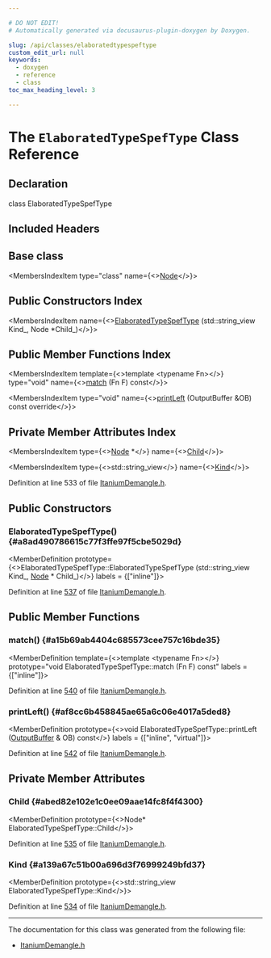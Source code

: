 ```yaml
---

# DO NOT EDIT!
# Automatically generated via docusaurus-plugin-doxygen by Doxygen.

slug: /api/classes/elaboratedtypespeftype
custom_edit_url: null
keywords:
  - doxygen
  - reference
  - class
toc_max_heading_level: 3

---
```





# The `ElaboratedTypeSpefType` Class Reference

<DoxygenPage pluginConfig={pluginConfig}>



## Declaration

<CodeBlock>class ElaboratedTypeSpefType</CodeBlock>

## Included Headers

<IncludesList>
<IncludesListItem
  filePath="llvm/Demangle/ItaniumDemangle.h"
  permalink="/docs/api/files/include/include/llvm/include/llvm/demangle/itaniumdemangle-h"
  isLocal="true" />
</IncludesList>

## Base class

<MembersIndex>

<MembersIndexItem
  type="class"
  name={<><a href="/docs/api/classes/node">Node</a></>}>
</MembersIndexItem>

</MembersIndex>

## Public Constructors Index

<MembersIndex>

<MembersIndexItem
  name={<><a href="#a8ad490786615c77f3ffe97f5cbe5029d">ElaboratedTypeSpefType</a> (std::string&#95;view Kind&#95;, Node &#42;Child&#95;)</>}>
</MembersIndexItem>

</MembersIndex>

## Public Member Functions Index

<MembersIndex>

<MembersIndexItem
  template={<>template &lt;typename Fn&gt;</>}
  type="void"
  name={<><a href="#a15b69ab4404c685573cee757c16bde35">match</a> (Fn F) const</>}>
</MembersIndexItem>

<MembersIndexItem
  type="void"
  name={<><a href="#af8cc6b458845ae65a6c06e4017a5ded8">printLeft</a> (OutputBuffer &amp;OB) const override</>}>
</MembersIndexItem>

</MembersIndex>

## Private Member Attributes Index

<MembersIndex>

<MembersIndexItem
  type={<><a href="/docs/api/classes/node">Node</a> &#42;</>}
  name={<><a href="#abed82e102e1c0ee09aae14fc8f4f4300">Child</a></>}>
</MembersIndexItem>

<MembersIndexItem
  type={<>std::string&#95;view</>}
  name={<><a href="#a139a67c51b00a696d3f76999249bfd37">Kind</a></>}>
</MembersIndexItem>

</MembersIndex>


Definition at line 533 of file <a href="/docs/api/files/include/include/llvm/include/llvm/demangle/itaniumdemangle-h">ItaniumDemangle.h</a>.

<SectionDefinition>

## Public Constructors

### ElaboratedTypeSpefType() {#a8ad490786615c77f3ffe97f5cbe5029d}

<MemberDefinition
  prototype={<>ElaboratedTypeSpefType::ElaboratedTypeSpefType (std::string&#95;view Kind_, <a href="/docs/api/classes/node">Node</a> &#42; Child_)</>}
  labels = {["inline"]}>

Definition at line <a href="/docs/api/files/include/include/llvm/include/llvm/demangle/itaniumdemangle-h/#l00537">537</a> of file <a href="/docs/api/files/include/include/llvm/include/llvm/demangle/itaniumdemangle-h">ItaniumDemangle.h</a>.
</MemberDefinition>

</SectionDefinition>

<SectionDefinition>

## Public Member Functions

### match() {#a15b69ab4404c685573cee757c16bde35}

<MemberDefinition
  template={<>template &lt;typename Fn&gt;</>}
  prototype="void ElaboratedTypeSpefType::match (Fn F) const"
  labels = {["inline"]}>

Definition at line <a href="/docs/api/files/include/include/llvm/include/llvm/demangle/itaniumdemangle-h/#l00540">540</a> of file <a href="/docs/api/files/include/include/llvm/include/llvm/demangle/itaniumdemangle-h">ItaniumDemangle.h</a>.
</MemberDefinition>

### printLeft() {#af8cc6b458845ae65a6c06e4017a5ded8}

<MemberDefinition
  prototype={<>void ElaboratedTypeSpefType::printLeft (<a href="/docs/api/classes/outputbuffer">OutputBuffer</a> &amp; OB) const</>}
  labels = {["inline", "virtual"]}>

Definition at line <a href="/docs/api/files/include/include/llvm/include/llvm/demangle/itaniumdemangle-h/#l00542">542</a> of file <a href="/docs/api/files/include/include/llvm/include/llvm/demangle/itaniumdemangle-h">ItaniumDemangle.h</a>.
</MemberDefinition>

</SectionDefinition>

<SectionDefinition>

## Private Member Attributes

### Child {#abed82e102e1c0ee09aae14fc8f4f4300}

<MemberDefinition
  prototype={<>Node&#42; ElaboratedTypeSpefType::Child</>}>

Definition at line <a href="/docs/api/files/include/include/llvm/include/llvm/demangle/itaniumdemangle-h/#l00535">535</a> of file <a href="/docs/api/files/include/include/llvm/include/llvm/demangle/itaniumdemangle-h">ItaniumDemangle.h</a>.
</MemberDefinition>

### Kind {#a139a67c51b00a696d3f76999249bfd37}

<MemberDefinition
  prototype={<>std::string&#95;view ElaboratedTypeSpefType::Kind</>}>

Definition at line <a href="/docs/api/files/include/include/llvm/include/llvm/demangle/itaniumdemangle-h/#l00534">534</a> of file <a href="/docs/api/files/include/include/llvm/include/llvm/demangle/itaniumdemangle-h">ItaniumDemangle.h</a>.
</MemberDefinition>

</SectionDefinition>

<hr/>

The documentation for this class was generated from the following file:

<ul>
<li><a href="/docs/api/files/include/include/llvm/include/llvm/demangle/itaniumdemangle-h">ItaniumDemangle.h</a></li>
</ul>

</DoxygenPage>
